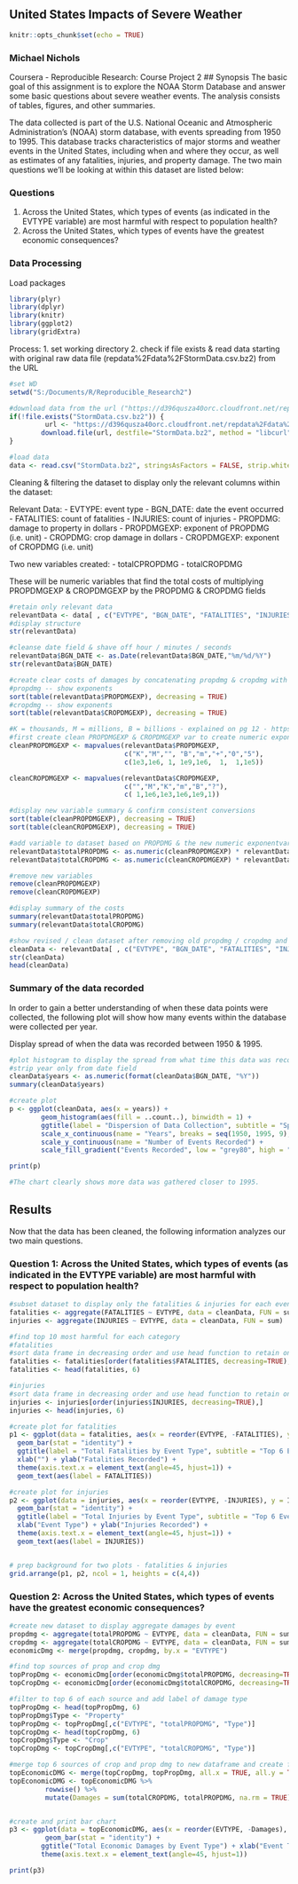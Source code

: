 United States Impacts of Severe Weather
---

```{r setup, include=FALSE}
knitr::opts_chunk$set(echo = TRUE)
```
### Michael Nichols
Coursera - Reproducible Research: Course Project 2
## Synopsis
The basic goal of this assignment is to explore the NOAA Storm Database and answer some basic questions about severe weather events. The analysis consists of tables, figures, and other summaries. 

The data collected is part of the U.S. National Oceanic and Atmospheric Administration's (NOAA) storm database, with events spreading from 1950 to 1995. This database tracks characteristics of major storms and weather events in the United States, including when and where they occur, as well as estimates of any fatalities, injuries, and property damage. The two main questions we'll be looking at within this dataset are listed below:

### Questions
1. Across the United States, which types of events (as indicated in the EVTYPE variable) are most harmful with respect to population health?
2. Across the United States, which types of events have the greatest economic consequences?

### Data Processing
Load packages
```{r load_packages, message=FALSE, warning=FALSE}
library(plyr)
library(dplyr)
library(knitr)
library(ggplot2)
library(gridExtra)
```

Process:
1. set working directory
2. check if file exists & read data starting with original raw data file (repdata%2Fdata%2FStormData.csv.bz2) from the URL
```{r read_data}
#set WD
setwd("S:/Documents/R/Reproducible_Research2")

#download data from the url ("https://d396qusza40orc.cloudfront.net/repdata%2Fdata%2FStormData.csv.bz2") & check if file exists
if(!file.exists("StormData.csv.bz2")) {
         url <- "https://d396qusza40orc.cloudfront.net/repdata%2Fdata%2FStormData.csv.bz2"
        download.file(url, destfile="StormData.bz2", method = "libcurl")
}

#load data 
data <- read.csv("StormData.bz2", stringsAsFactors = FALSE, strip.white=TRUE, header=TRUE)
```

Cleaning & filtering the dataset to display only the relevant columns within the dataset:

Relevant Data:
- EVTYPE: event type
- BGN_DATE: date the event occurred
- FATALITIES: count of fatalities
- INJURIES: count of injuries
- PROPDMG: damage to property in dollars
- PROPDMGEXP: exponent of PROPDMG (i.e. unit)
- CROPDMG: crop damage in dollars
- CROPDMGEXP: exponent of CROPDMG (i.e. unit)

Two new variables created:
- totalCPROPDMG
- totalCROPDMG

These will be numeric variables that find the total costs of multiplying PROPDMGEXP & CROPDMGEXP by the PROPDMG & CROPDMG fields

```{r clean_data, message=FALSE, warning=FALSE}
#retain only relevant data
relevantData <- data[ , c("EVTYPE", "BGN_DATE", "FATALITIES", "INJURIES", "PROPDMG", "PROPDMGEXP", "CROPDMG", "CROPDMGEXP")]
#display structure
str(relevantData)

#cleanse date field & shave off hour / minutes / seconds
relevantData$BGN_DATE <- as.Date(relevantData$BGN_DATE,"%m/%d/%Y")
str(relevantData$BGN_DATE)

#create clear costs of damages by concatenating propdmg & cropdmg with the exponent variables
#propdmg -- show exponents
sort(table(relevantData$PROPDMGEXP), decreasing = TRUE)
#cropdmg -- show exponents
sort(table(relevantData$CROPDMGEXP), decreasing = TRUE)

#K = thousands, M = millions, B = billions - explained on pg 12 - https://d396qusza40orc.cloudfront.net/repdata%2Fpeer2_doc%2Fpd01016005curr.pdf
#first create clean PROPDMGEXP & CROPDMGEXP var to create numeric exponents for billions, millions, thousands, hundreds & specifically listed exponents
cleanPROPDMGEXP <- mapvalues(relevantData$PROPDMGEXP,
                             c("K","M","", "B","m","+","0","5"),
                             c(1e3,1e6, 1, 1e9,1e6,  1,  1,1e5))

cleanCROPDMGEXP <- mapvalues(relevantData$CROPDMGEXP,
                             c("","M","K","m","B","?"),
                             c( 1,1e6,1e3,1e6,1e9,1))

#display new variable summary & confirm consistent conversions
sort(table(cleanPROPDMGEXP), decreasing = TRUE)
sort(table(cleanCROPDMGEXP), decreasing = TRUE)

#add variable to dataset based on PROPDMG & the new numeric exponentvariable
relevantData$totalPROPDMG <- as.numeric(cleanPROPDMGEXP) * relevantData$PROPDMG
relevantData$totalCROPDMG <- as.numeric(cleanCROPDMGEXP) * relevantData$CROPDMG

#remove new variables
remove(cleanPROPDMGEXP)
remove(cleanCROPDMGEXP)

#display summary of the costs
summary(relevantData$totalPROPDMG)
summary(relevantData$totalCROPDMG)

#show revised / clean dataset after removing old propdmg / cropdmg and exponent variables
cleanData <- relevantData[ , c("EVTYPE", "BGN_DATE", "FATALITIES", "INJURIES", "totalPROPDMG", "totalCROPDMG")]
str(cleanData)
head(cleanData)
```

### Summary of the data recorded
In order to gain a better understanding of when these data points were collected, the following plot will show how many events within the database were collected per year.

Display spread of when the data was recorded between 1950 & 1995.
```{r data_time_spread, message=FALSE, warning=FALSE}
#plot histogram to display the spread from what time this data was recorded
#strip year only from date field
cleanData$years <- as.numeric(format(cleanData$BGN_DATE, "%Y"))
summary(cleanData$years)

#create plot
p <- ggplot(cleanData, aes(x = years)) +
        geom_histogram(aes(fill = ..count..), binwidth = 1) + 
        ggtitle(label = "Dispersion of Data Collection", subtitle = "Spread of Events Recorded Between 1950 - 1995") +
        scale_x_continuous(name = "Years", breaks = seq(1950, 1995, 9), limits=c(1950,1995)) +
        scale_y_continuous(name = "Number of Events Recorded") +
        scale_fill_gradient("Events Recorded", low = "grey80", high = "dodgerblue3")

print(p)

#The chart clearly shows more data was gathered closer to 1995.
```

## Results 
Now that the data has been cleaned, the following information analyzes our two main questions.

### Question 1: Across the United States, which types of events (as indicated in the EVTYPE variable) are most harmful with respect to population health?

```{r harmful_health_events}
#subset dataset to display only the fatalities & injuries for each event
fatalities <- aggregate(FATALITIES ~ EVTYPE, data = cleanData, FUN = sum)
injuries <- aggregate(INJURIES ~ EVTYPE, data = cleanData, FUN = sum)

#find top 10 most harmful for each category
#fatalities
#sort data frame in decreasing order and use head function to retain only top 10
fatalities <- fatalities[order(fatalities$FATALITIES, decreasing=TRUE),] 
fatalities <- head(fatalities, 6)

#injuries
#sort data frame in decreasing order and use head function to retain only top 10
injuries <- injuries[order(injuries$INJURIES, decreasing=TRUE),] 
injuries <- head(injuries, 6)

#create plot for fatalities
p1 <- ggplot(data = fatalities, aes(x = reorder(EVTYPE, -FATALITIES), y = FATALITIES, fill = EVTYPE)) +
  geom_bar(stat = "identity") +
  ggtitle(label = "Total Fatalities by Event Type", subtitle = "Top 6 Events from 1950-1995 in the Storm Database") +
  xlab("") + ylab("Fatalities Recorded") + 
  theme(axis.text.x = element_text(angle=45, hjust=1)) +
  geom_text(aes(label = FATALITIES))

#create plot for injuries
p2 <- ggplot(data = injuries, aes(x = reorder(EVTYPE, -INJURIES), y = INJURIES, fill = EVTYPE)) +
  geom_bar(stat = "identity") +
  ggtitle(label = "Total Injuries by Event Type", subtitle = "Top 6 Events from 1950-1995 in the Storm Database") +
  xlab("Event Type") + ylab("Injuries Recorded") + 
  theme(axis.text.x = element_text(angle=45, hjust=1)) +
  geom_text(aes(label = INJURIES)) 


# prep background for two plots - fatalities & injuries
grid.arrange(p1, p2, ncol = 1, heights = c(4,4))
```

### Question 2: Across the United States, which types of events have the greatest economic consequences?

```{r economic_consequences, message=FALSE, warning=FALSE}
#create new dataset to display aggregate damages by event
propdmg <- aggregate(totalPROPDMG ~ EVTYPE, data = cleanData, FUN = sum)
cropdmg <- aggregate(totalCROPDMG ~ EVTYPE, data = cleanData, FUN = sum)
economicDmg <- merge(propdmg, cropdmg, by.x = "EVTYPE")

#find top sources of prop and crop dmg
topPropDmg <- economicDmg[order(economicDmg$totalPROPDMG, decreasing=TRUE),]
topCropDmg <- economicDmg[order(economicDmg$totalCROPDMG, decreasing=TRUE),]

#filter to top 6 of each source and add label of damage type
topPropDmg <- head(topPropDmg, 6)
topPropDmg$Type <- "Property"
topPropDmg <- topPropDmg[,c("EVTYPE", "totalPROPDMG", "Type")]
topCropDmg <- head(topCropDmg, 6)
topCropDmg$Type <- "Crop"
topCropDmg <- topCropDmg[,c("EVTYPE", "totalCROPDMG", "Type")]

#merge top 6 sources of crop and prop dmg to new dataframe and create final variable called Damages which shows damages of top 6 sources of each
topEconomicDMG <- merge(topCropDmg, topPropDmg, all.x = TRUE, all.y = TRUE)
topEconomicDMG <- topEconomicDMG %>%
         rowwise() %>% 
         mutate(Damages = sum(totalCROPDMG, totalPROPDMG, na.rm = TRUE))


#create and print bar chart
p3 <- ggplot(data = topEconomicDMG, aes(x = reorder(EVTYPE, -Damages), y = Damages, fill = Type)) + 
         geom_bar(stat = "identity") + 
        ggtitle("Total Economic Damages by Event Type") + xlab("Event Type") + ylab("Damages (in US Dollars)") +
        theme(axis.text.x = element_text(angle=45, hjust=1))

print(p3)
```